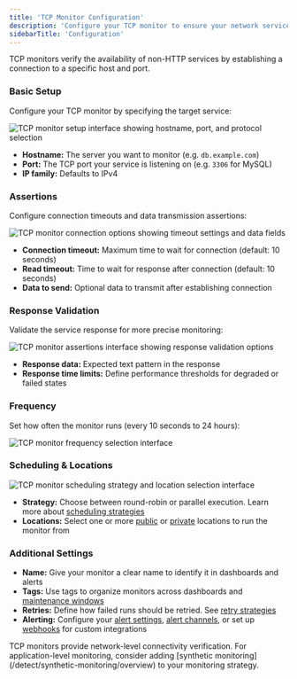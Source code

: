 ```yaml
---
title: 'TCP Monitor Configuration'
description: 'Configure your TCP monitor to ensure your network services are always available.'
sidebarTitle: 'Configuration'
---
```



TCP monitors verify the availability of non-HTTP services by establishing a connection to a specific host and port.

### Basic Setup

Configure your TCP monitor by specifying the target service:

<Frame>
  <img src="/images/tcp-request.png" alt="TCP monitor setup interface showing hostname, port, and protocol selection" />
</Frame>

* **Hostname:** The server you want to monitor (e.g. `db.example.com`)
* **Port:** The TCP port your service is listening on (e.g. `3306` for MySQL)
* **IP family:** Defaults to IPv4

### Assertions

Configure connection timeouts and data transmission assertions:

<Frame>
  <img src="/images/tcp-assertion.png" alt="TCP monitor connection options showing timeout settings and data fields" />
</Frame>

* **Connection timeout:** Maximum time to wait for connection (default: 10 seconds)
* **Read timeout:** Time to wait for response after connection (default: 10 seconds)
* **Data to send:** Optional data to transmit after establishing connection

### Response Validation

Validate the service response for more precise monitoring:

<Frame>
  <img src="/images/tcp-response.png" alt="TCP monitor assertions interface showing response validation options" />
</Frame>

* **Response data:** Expected text pattern in the response
* **Response time limits:** Define performance thresholds for degraded or failed states

### Frequency

Set how often the monitor runs (every 10 seconds to 24 hours):

<Frame>
  <img src="/images/tcp-frequency.png" alt="TCP monitor frequency selection interface" />
</Frame>

### Scheduling & Locations

<Frame>
  <img src="/images/tcp-scheduling-strategy.png" alt="TCP monitor scheduling strategy and location selection interface" />
</Frame>

* **Strategy:** Choose between round-robin or parallel execution. Learn more about [scheduling strategies](/monitoring/global-locations#scheduling-strategies)
* **Locations:** Select one or more [public](/monitoring/global-locations/) or [private](/private-locations/) locations to run the monitor from

### Additional Settings

* **Name:** Give your monitor a clear name to identify it in dashboards and alerts
* **Tags:** Use tags to organize monitors across dashboards and [maintenance windows](/maintenance-windows/)
* **Retries:** Define how failed runs should be retried. See [retry strategies](/alerting-and-retries/retries/)
* **Alerting:** Configure your [alert settings](/alerting-and-retries/alert-settings/), [alert channels](/alerting-and-retries/alert-channels/), or set up [webhooks](/alerting-and-retries/webhooks/) for custom integrations


<Note>
TCP monitors provide network-level connectivity verification. For application-level monitoring, consider adding [synthetic monitoring](/detect/synthetic-monitoring/overview) to your monitoring strategy.
</Note>